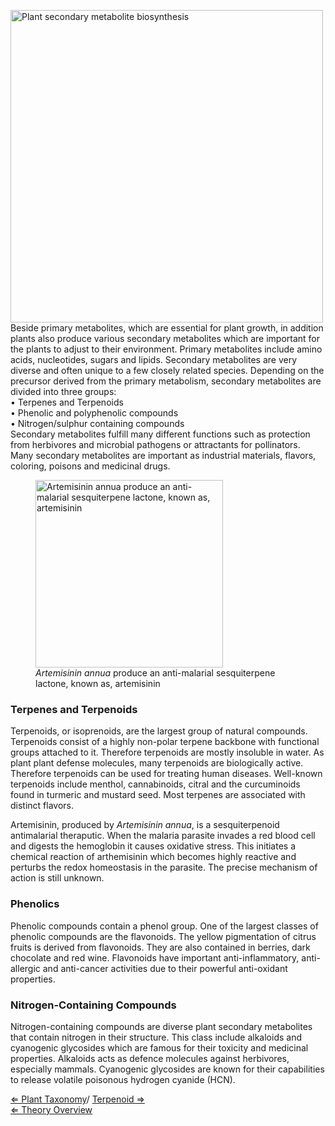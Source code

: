 [[File:Plant secondary metabolite biosynthesis.jpg|thumbnail|right|500px|Plant secondary metabolite biosynthesis]]
Beside primary metabolites, which are essential for plant growth, in addition plants also produce various secondary metabolites which are important for the plants to adjust to their environment. Primary metabolites include amino acids, nucleotides, sugars and lipids. Secondary metabolites are very diverse and often unique to a few closely related species. Depending on the precursor derived from the primary metabolism, secondary metabolites are divided into three groups:
<br>
•	Terpenes and Terpenoids<br>
•	Phenolic and polyphenolic compounds<br>
•	Nitrogen/sulphur containing compounds <br>

Secondary metabolites fulfill many different functions such as protection from herbivores and microbial pathogens or attractants for pollinators. Many secondary metabolites are important as industrial materials, flavors, coloring, poisons and medicinal drugs.  <br>


[[File:artemisinin annua.jpg|frame|left|x300px|''Artemisinin annua'' produce an anti-malarial sesquiterpene lactone, known as, artemisinin]]
===Terpenes and Terpenoids===
Terpenoids, or isoprenoids, are the largest group of natural compounds. Terpenoids consist of a highly non-polar terpene backbone with functional groups attached to it. Therefore terpenoids are mostly insoluble in water. As plant plant defense molecules, many terpenoids are biologically active. Therefore terpenoids can be used for treating human diseases. Well-known terpenoids include menthol, cannabinoids, citral and the curcuminoids found in turmeric and mustard seed. Most terpenes are associated with distinct flavors.

Artemisinin, produced by ''Artemisinin annua'', is a sesquiterpenoid antimalarial theraputic. When the malaria parasite invades a red blood cell and digests the hemoglobin it causes oxidative stress. This initiates a chemical reaction of arthemisinin which becomes highly reactive and perturbs the redox homeostasis in the parasite. The precise mechanism of action is still unknown.

===Phenolics===
Phenolic compounds contain a phenol group. One of the largest classes of phenolic compounds are the flavonoids. The yellow pigmentation of citrus fruits is derived from flavonoids. They are also contained in berries, dark chocolate and red wine. Flavonoids have important anti-inflammatory, anti-allergic and anti-cancer activities due to their powerful anti-oxidant properties. 

===Nitrogen-Containing Compounds===
Nitrogen-containing compounds are diverse plant secondary metabolites that contain nitrogen in their structure. This class include alkaloids and cyanogenic glycosides which are famous for their toxicity and medicinal properties. Alkaloids acts as defence molecules against herbivores, especially mammals. Cyanogenic glycosides are known for their capabilities to release volatile poisonous hydrogen cyanide (HCN).

[[Plant Taxonomy| &lArr; Plant Taxonomy]]/ [[Terpenoid| Terpenoid &rArr;]]<br>
[[PlantLab| &lArr; Theory Overview]]